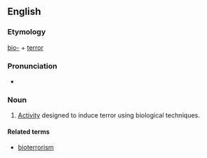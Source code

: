 ==English==

===Etymology===
[[bio-]] + [[terror]]

===Pronunciation===
* {{a|UK}} {{IPA|/ˈbaɪəʊˌtɛɹə(ɹ)/}}

===Noun===
{{en-noun|-}}

# [[activity|Activity]] designed to induce terror using biological techniques.

====Related terms====
* [[bioterrorism]]